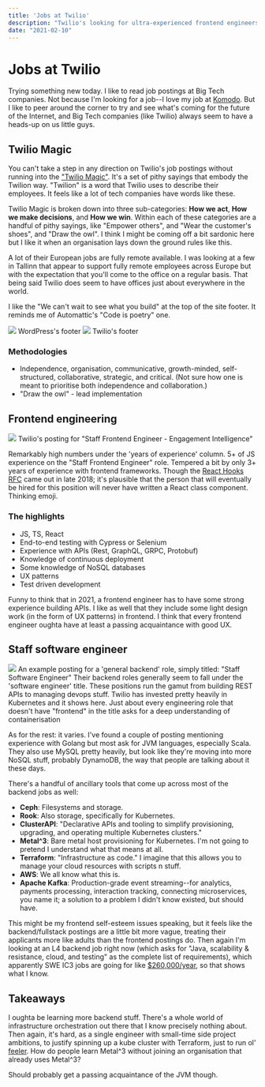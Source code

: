 ```yaml
---
title: 'Jobs at Twilio'
description: "Twilio's looking for ultra-experienced frontend engineers and backend engineers with knowledge of all sorts of I don't know what."
date: "2021-02-10"
---
```



<Date date="2021-02-10" />

# Jobs at Twilio

Trying something new today. I like to read job postings at Big Tech companies. Not because I'm looking for a job--I love my job at [Komodo](https://komododigital.co.uk). But I like to peer around the corner to try and see what's coming for the future of the Internet, and Big Tech companies (like Twilio) always seem to have a heads-up on us little guys.

## Twilio Magic
You can't take a step in any direction on Twilio's job postings without running into the ["Twilio Magic"](https://www.twilio.com/company/values). It's a set of pithy sayings that embody the Twilion way. "Twilion" is a word that Twilio uses to describe their employees. It feels like a lot of tech companies have words like these.

Twilio Magic is broken down into three sub-categories: **How we act**, **How we make decisions**, and **How we win**. Within each of these categories are a handful of pithy sayings, like "Empower others", and "Wear the customer's shoes", and "Draw the owl". I think I might be coming off a bit sardonic here but I like it when an organisation lays down the ground rules like this.

A lot of their European jobs are fully remote available. I was looking at a few in Tallinn that appear to support fully remote employees across Europe but with the expectation that you'll come to the office on a regular basis. That being said Twilio does seem to have offices just about everywhere in the world.

I like the "We can't wait to see what you build" at the top of the site footer. It reminds me of Automattic's "Code is poetry" one.

<Image src="/2021-02/code-is-poetry.png">
  WordPress's footer
</Image>

<Image src="/2021-02/twilio-footer.png">
  Twilio's footer
</Image>

### Methodologies
- Independence, organisation, communicative, growth-minded, self-structured, collaborative, strategic, and critical. (Not sure how one is meant to prioritise both independence and collaboration.)
- "Draw the owl" - lead implementation

## Frontend engineering
<Image src="/2021-02/frontend-swe.png">
  Twilio's posting for "Staff Frontend Engineer - Engagement Intelligence"
</Image>

Remarkably high numbers under the 'years of experience' column. 5+ of JS experience on the "Staff Frontend Engineer" role. Tempered a bit by only 3+ years of experience with frontend frameworks. Though the [React Hooks RFC](https://github.com/reactjs/rfcs/blob/master/text/0068-react-hooks.md) came out in late 2018; it's plausible that the person that will eventually be hired for this position will never have written a React class component. Thinking emoji.

### The highlights
- JS, TS, React
- End-to-end testing with Cypress or Selenium
- Experience with APIs (Rest, GraphQL, GRPC, Protobuf)
- Knowledge of continuous deployment
- Some knowledge of NoSQL databases
- UX patterns
- Test driven development

Funny to think that in 2021, a frontend engineer has to have some strong experience building APIs. I like as well that they include some light design work (in the form of UX patterns) in frontend. I think that every frontend engineer oughta have at least a passing acquaintance with good UX.

## Staff software engineer
<Image src="/2021-02/staff-swe.png">
  An example posting for a 'general backend' role, simply titled: "Staff Software Engineer"
</Image>
Their backend roles generally seem to fall under the 'software engineer' title. These positions run the gamut from building REST APIs to managing devops stuff. Twilio has invested pretty heavily in Kubernetes and it shows here. Just about every engineering role that doesn't have "frontend" in the title asks for a deep understanding of containerisation

As for the rest: it varies. I've found a couple of posting mentioning experience with Golang but most ask for JVM languages, especially Scala. They also use MySQL pretty heavily, but look like they're moving into more NoSQL stuff, probably DynamoDB, the way that people are talking about it these days.

There's a handful of ancillary tools that come up across most of the backend jobs as well:

- **Ceph**: Filesystems and storage.
- **Rook**: Also storage, specifically for Kubernetes.
- **ClusterAPI**: "Declarative APIs and tooling to simplify provisioning, upgrading, and operating multiple Kubernetes clusters."
- **Metal^3**: Bare metal host provisioning for Kubernetes. I'm not going to pretend I understand what that means at all.
- **Terraform**: "Infrastructure as code." I imagine that this allows you to manage your cloud resources with scripts n stuff.
- **AWS**: We all know what this is.
- **Apache Kafka**: Production-grade event streaming--for analytics, payments processing, interaction tracking, connecting microservices, you name it; a solution to a problem I didn't know existed, but should have.

This might be my frontend self-esteem issues speaking, but it feels like the backend/fullstack postings are a little bit more vague, treating their applicants more like adults than the frontend postings do. Then again I'm looking at an L4 backend job right now (which asks for "Java, scalability & resistance, cloud, and testing" as the complete list of requirements), which apparently SWE IC3 jobs are going for like [$260,000/year](https://www.levels.fyi/company/Twilio/salaries/Software-Engineer/), so that shows what I know.

## Takeaways
I oughta be learning more backend stuff. There's a whole world of infrastructure orchestration out there that I know precisely nothing about. Then again, it's hard, as a single engineer with small-time side project ambitions, to justify spinning up a kube cluster with Terraform, just to run ol' [feeler](https://github.com/charlesharries/feeler). How do people learn Metal^3 without joining an organisation that already uses Metal^3?

Should probably get a passing acquaintance of the JVM though.